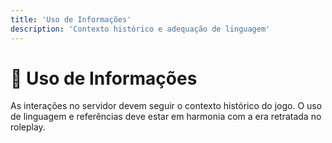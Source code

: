 ```yaml
---
title: 'Uso de Informações'
description: 'Contexto histórico e adequação de linguagem'
---
```


# 💬 Uso de Informações

As interações no servidor devem seguir o contexto histórico do jogo. O uso de linguagem e referências deve estar em harmonia com a era retratada no roleplay.